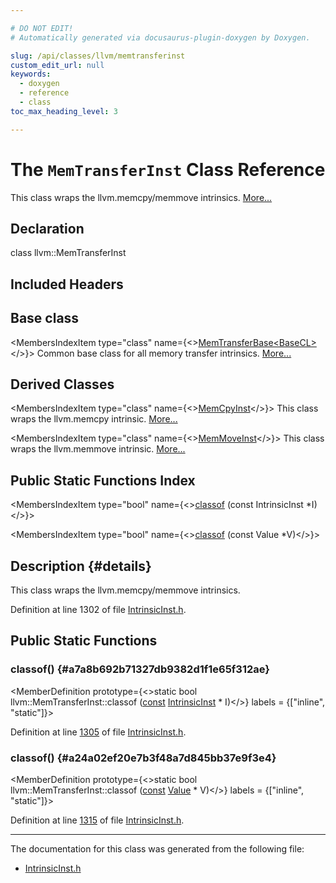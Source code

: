 ```yaml
---

# DO NOT EDIT!
# Automatically generated via docusaurus-plugin-doxygen by Doxygen.

slug: /api/classes/llvm/memtransferinst
custom_edit_url: null
keywords:
  - doxygen
  - reference
  - class
toc_max_heading_level: 3

---
```





# The `MemTransferInst` Class Reference

<DoxygenPage pluginConfig={pluginConfig}>

This class wraps the llvm.memcpy/memmove intrinsics. <a href="#details">More...</a>

## Declaration

<CodeBlock>class llvm::MemTransferInst</CodeBlock>

## Included Headers

<IncludesList>
<IncludesListItem
  filePath="llvm/IR/IntrinsicInst.h"
  permalink="/docs/api/files/include/include/llvm/include/llvm/ir/intrinsicinst-h"
  isLocal="true" />
</IncludesList>

## Base class

<MembersIndex>

<MembersIndexItem
  type="class"
  name={<><a href="/docs/api/classes/llvm/memtransferbase">MemTransferBase&lt;BaseCL&gt;</a></>}>
Common base class for all memory transfer intrinsics. <a href="/docs/api/classes/llvm/memtransferbase/#details">More...</a>
</MembersIndexItem>

</MembersIndex>

## Derived Classes

<MembersIndex>

<MembersIndexItem
  type="class"
  name={<><a href="/docs/api/classes/llvm/memcpyinst">MemCpyInst</a></>}>
This class wraps the llvm.memcpy intrinsic. <a href="/docs/api/classes/llvm/memcpyinst/#details">More...</a>
</MembersIndexItem>

<MembersIndexItem
  type="class"
  name={<><a href="/docs/api/classes/llvm/memmoveinst">MemMoveInst</a></>}>
This class wraps the llvm.memmove intrinsic. <a href="/docs/api/classes/llvm/memmoveinst/#details">More...</a>
</MembersIndexItem>

</MembersIndex>

## Public Static Functions Index

<MembersIndex>

<MembersIndexItem
  type="bool"
  name={<><a href="#a7a8b692b71327db9382d1f1e65f312ae">classof</a> (const IntrinsicInst &#42;I)</>}>
</MembersIndexItem>

<MembersIndexItem
  type="bool"
  name={<><a href="#a24a02ef20e7b3f48a7d845bb37e9f3e4">classof</a> (const Value &#42;V)</>}>
</MembersIndexItem>

</MembersIndex>

## Description {#details}

This class wraps the llvm.memcpy/memmove intrinsics.

Definition at line 1302 of file <a href="/docs/api/files/include/include/llvm/include/llvm/ir/intrinsicinst-h">IntrinsicInst.h</a>.

<SectionDefinition>

## Public Static Functions

### classof() {#a7a8b692b71327db9382d1f1e65f312ae}

<MemberDefinition
  prototype={<>static bool llvm::MemTransferInst::classof (<a href="/docs/api/files/lib/lib/target/lib/target/aarch64/aarch64promoteconstant-cpp/#a90f8350fecae261c25be85d38b451bff">const</a> <a href="/docs/api/classes/llvm/intrinsicinst">IntrinsicInst</a> &#42; I)</>}
  labels = {["inline", "static"]}>

Definition at line <a href="/docs/api/files/include/include/llvm/include/llvm/ir/intrinsicinst-h/#l01305">1305</a> of file <a href="/docs/api/files/include/include/llvm/include/llvm/ir/intrinsicinst-h">IntrinsicInst.h</a>.
</MemberDefinition>

### classof() {#a24a02ef20e7b3f48a7d845bb37e9f3e4}

<MemberDefinition
  prototype={<>static bool llvm::MemTransferInst::classof (<a href="/docs/api/files/lib/lib/target/lib/target/aarch64/aarch64promoteconstant-cpp/#a90f8350fecae261c25be85d38b451bff">const</a> <a href="/docs/api/classes/llvm/value">Value</a> &#42; V)</>}
  labels = {["inline", "static"]}>

Definition at line <a href="/docs/api/files/include/include/llvm/include/llvm/ir/intrinsicinst-h/#l01315">1315</a> of file <a href="/docs/api/files/include/include/llvm/include/llvm/ir/intrinsicinst-h">IntrinsicInst.h</a>.
</MemberDefinition>

</SectionDefinition>

<hr/>

The documentation for this class was generated from the following file:

<ul>
<li><a href="/docs/api/files/include/include/llvm/include/llvm/ir/intrinsicinst-h">IntrinsicInst.h</a></li>
</ul>

</DoxygenPage>
